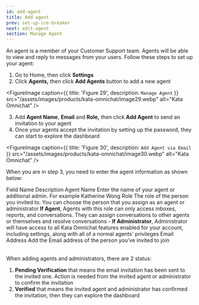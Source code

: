 ```yaml
---
id: add-agent
title: Add agent
prev: set-up-ice-breaker
next: edit-agent
section: Manage Agent
---
```


An agent is a member of your Customer Support team. Agents will be able to view and reply to messages from your users. Follow these steps to set up your agent:

1. Go to Home, then click **Settings**
2. Click **Agents,** then click **Add Agents** button to add a new agent

<FigureImage
  caption={{ title: 'Figure 29', description: `Manage Agent` }}
  src="/assets/images/products/kata-omnichat/image29.webp"
  alt="Kata Omnichat"
/>

3. Add **Agent Name**, **Email** and **Role,** then click **Add Agent** to send an invitation to your agent
4. Once your agents accept the invitation by setting up the password, they can start to explore the dashboard

<FigureImage
  caption={{ title: 'Figure 30', description: `Add Agent via Email` }}
  src="/assets/images/products/kata-omnichat/image30.webp"
  alt="Kata Omnichat"
/>

When you are in step 3, you need to enter the agent information as shown below:

<Table>
  <TableHead>
    <TableHeadRow>
      <TableHeadCell>Field Name</TableHeadCell>
      <TableHeadCell>Description</TableHeadCell>
    </TableHeadRow>
  </TableHead>
  <TableBody>
    <TableBodyRow>
      <TableBodyCell>Agent Name</TableBodyCell>
      <TableBodyCell>Enter the name of your agent or additional admin. For example Katherine Wong</TableBodyCell>
    </TableBodyRow>
    <TableBodyRow>
      <TableBodyCell>Role</TableBodyCell>
      <TableBodyCell>
        The role of the person you invited to. You can choose the person that you assign as an agent or administrator
        <strong>If Agent</strong>, Agents with this role can only access inboxes, reports, and conversations. They can assign
        conversations to other agents or themselves and resolve conversations
      </TableBodyCell>
    </TableBodyRow>
    <TableBodyRow>
      <TableBodyCell>-</TableBodyCell>
      <TableBodyCell>
        <strong>If Administrator</strong>, Administrator will have access to all Kata Omnichat features enabled for your
        account, including settings, along with all of a normal agents' privileges
      </TableBodyCell>
    </TableBodyRow>
    <TableBodyRow>
      <TableBodyCell>Email Address</TableBodyCell>
      <TableBodyCell>Add the Email address of the person you’ve invited to join</TableBodyCell>
    </TableBodyRow>
  </TableBody>
</Table>

When adding agents and administrators, there are 2 status:

1. **Pending Verification** that means the email invitation has been sent to the invited one. Action is needed from the invited agent or administrator to confirm the invitation
2. **Verified** that means the invited agent and administrator has confirmed the invitation, then they can explore the dashboard
